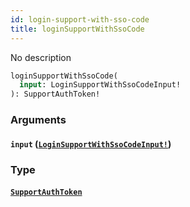 ```yaml
---
id: login-support-with-sso-code
title: loginSupportWithSsoCode
---
```


No description

```graphql
loginSupportWithSsoCode(
  input: LoginSupportWithSsoCodeInput!
): SupportAuthToken!

```

### Arguments

#### `input` ([`LoginSupportWithSsoCodeInput!`](/docs/graphql/inputs/login-support-with-sso-code-input))

### Type

#### [`SupportAuthToken`](/docs/graphql/objects/support-auth-token)
